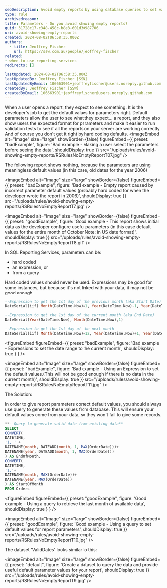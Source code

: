 ```yaml
---
seoDescription: Avoid empty reports by using database queries to set valid default parameter values in SQL Reporting Services, ensuring meaningful results for users.
type: rule
archivedreason:
title: Parameters - Do you avoid showing empty reports?
guid: 31728c17-c348-458c-b8e3-601d30987706
uri: avoid-showing-empty-reports
created: 2024-08-02T06:58:35.000Z
authors:
  - title: Jeoffrey Fischer
    url: https://ssw.com.au/people/jeoffrey-fischer
related:
- when-to-use-reporting-services
redirects: []

lastUpdated: 2024-08-02T06:58:35.000Z
lastUpdatedBy: Jeoffrey Fischer [SSW]
lastUpdatedByEmail: 106663901+jeoffreyfischer@users.noreply.github.com
createdBy: Jeoffrey Fischer [SSW]
createdByEmail: 106663901+jeoffreyfischer@users.noreply.github.com
---
```


When a user opens a report, they expect to see something. It is the developer's job to get the default values for parameters right. Default parameters allow the user to see what they expect... a report, and they also show users the expected format for parameters and make it easier to run validation tests to see if all the reports on your server are working correctly And of course you don't get it right by hard coding defaults.
<imageEmbed
  alt="Image"
  size="large"
  showBorder={false}
  figureEmbed={{
    preset: "badExample",
    figure: 'Bad example - Making a user select the parameters before seeing the data',
    shouldDisplay: true
  }}
  src="/uploads/rules/avoid-showing-empty-reports/RSRulesNoEmptyReportT07.jpg"
/>

The following report shows nothing, because the parameters are using meaningless default values (in this case, old dates for the year 2006)

<imageEmbed
  alt="Image"
  size="large"
  showBorder={false}
  figureEmbed={{
    preset: "badExample",
    figure: 'Bad example - Empty report caused by incorrect parameter default values (probably hard coded for when the developer wrote the report in 2006)',
    shouldDisplay: true
  }}
  src="/uploads/rules/avoid-showing-empty-reports/RSRulesNoEmptyReportT7.jpg"
/>

<imageEmbed
  alt="Image"
  size="large"
  showBorder={false}
  figureEmbed={{
    preset: "goodExample",
    figure: 'Good example - This report shows initial data as the developer configure useful parameters (in this case default values for the entire month of October Note: in US date format)',
    shouldDisplay: true
  }}
  src="/uploads/rules/avoid-showing-empty-reports/RSRulesNoEmptyReportT8.gif"
/>

In SQL Reporting Services, parameters can be:

* hard coded
* an expression, or
* from a query

Hard coded values should never be used. Expressions may be good for some instances, but because it's not linked with your data, it may not be good enough.

```sql
--Expression to get the 1st day of the previous month (aka Start Date)
DateSerial(iif( Month(DateTime.Now)=1, Year(DateTime.Now)-1, Year(DateTime.Now)), iif( Month(DateTime.Now)=1, 12, Month(DateTime.Now) - 1), 1)

--Expression to get the 1st day of the current month (aka End Date)
DateSerial(Year(DateTime.Now), Month(DateTime.Now),1)

--Expression to get the 1st day of the next month
DateSerial(iif( Month(DateTime.Now)=12, Year(DateTime.Now)+1, Year(DateTime.Now)), iif( Month(DateTime.Now)=12, 1, Month(DateTime.Now) + 1), 1)
```

<figureEmbed figureEmbed={{
  preset: "badExample",
  figure: 'Bad example - Expressions to set the date range to the current month',
  shouldDisplay: true
} } />


<imageEmbed
  alt="Image"
  size="large"
  showBorder={false}
  figureEmbed={{
    preset: "badExample",
    figure: 'Bad example - Using an Expression to set the default values.(This will not be good enough if there is no data in the current month)',
    shouldDisplay: true
  }}
  src="/uploads/rules/avoid-showing-empty-reports/RSRulesNoEmptyReportT11.jpg"
/>

The Solution:

In order to give report parameters correct default values, you should always use query to generate these values from database. This will ensure your default values come from your data, so they won't fail to give some records.

```sql
**--Query to generate valid date from existing data**
SELECT
CONVERT(
DATETIME,
'1, ' +
DATENAME(month, DATEADD(month, 1, MAX(OrderDate)))+
DATENAME(year, DATEADD(month, 1, MAX(OrderDate)))
) AS EndOfMonth,
CONVERT(
DATETIME,
'1,'+
DATENAME(month, MAX(OrderDate))+
DATENAME(year, MAX(OrderDate))
) AS StartOfMonth
FROM Orders
```

<figureEmbed figureEmbed={{
  preset: "goodExample",
  figure: 'Good example - Using a query to retrieve the last month of available data',
  shouldDisplay: true
} } />


<imageEmbed
  alt="Image"
  size="large"
  showBorder={false}
  figureEmbed={{
    preset: "goodExample",
    figure: 'Good example - Using a query to set default values for report parameters',
    shouldDisplay: true
  }}
  src="/uploads/rules/avoid-showing-empty-reports/RSRulesNoEmptyReportT10.jpg"
/>

The dataset 'ValidDates' looks similar to this:


<imageEmbed
  alt="Image"
  size="large"
  showBorder={false}
  figureEmbed={{
    preset: "default",
    figure: 'Create a dataset to query the data and provide useful default parameter values for your report',
    shouldDisplay: true
  }}
  src="/uploads/rules/avoid-showing-empty-reports/RSRulesNoEmptyReportT9.jpg"
/>
